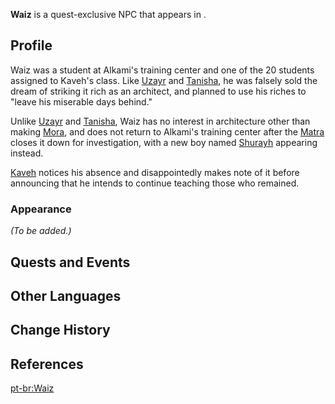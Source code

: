 {{Character Infobox
|type             = Quest NPC
|image            = NPC Waiz.png
|realname         = <!-- Optional, if different from in-game name -->
|deceased         = <!-- Past (for deceased prior to events of the game) or free response -->
|region           = Sumeru
|location         = Sumeru
|affiliation      = 
|title            = 

|ancestry         = <!-- Clan/family -->
|father           = 
|mother           = 
|spouse           = 
|sibling          = 
|child            = 
|relative         = 

|voiceEN          = 
|voiceCN          = 
|voiceJP          = [http://amuleto.jp/talents/watanabechihiro.html Watanabe Chihiro ({{ja|渡辺 千絢}})]<ref>Twitter: [https://twitter.com/w_chihiro00/status/1662066100497190912 JP VA Self Announcement] ([https://web.archive.org/web/20230708020657/https://twitter.com/w_chihiro00/status/1662066100497190912 Archived])</ref>
|dialoguereward   = 
}}
'''Waiz''' is a quest-exclusive NPC that appears in {{Quest|Treasure and True Interest}}.

==Profile==
Waiz was a student at Alkami's training center and one of the 20 students assigned to Kaveh's class. Like [[Uzayr]] and [[Tanisha]], he was falsely sold the dream of striking it rich as an architect, and planned to use his riches to "leave his miserable days behind."

Unlike [[Uzayr]] and [[Tanisha]], Waiz has no interest in architecture other than making [[Mora]], and does not return to Alkami's training center after the [[Matra]] closes it down for investigation, with a new boy named [[Shurayh]] appearing instead.

[[Kaveh]] notices his absence and disappointedly makes note of it before announcing that he intends to continue teaching those who remained.

===Appearance===
''(To be added.)''

==Quests and Events==
{{Quests and Events}}
<!--
==Trivia==
-->

==Other Languages==
{{Other Languages|default_hidden=1
|en     = Waiz
|zhs    = 瓦伊兹
|zhs_rm = Wǎyīzī
|zht    = 瓦伊茲
|zht_rm = Wǎyīzī
|ja     = ワイズ
|ja_rm  = Waizu
|ko     = 와이즈
|ko_rm  = 
|es     = Waiz
|fr     = Waiz
|ru     = Ваиз
|th     = Waiz
|vi     = Waiz
|de     = Waiz
|id     = Waiz
|pt     = Waiz
|tr     = Waiz
|it     = Waiz
}}

==Change History==
{{Change History|3.7}}

==References==
{{Reflist}}

[[pt-br:Waiz]]